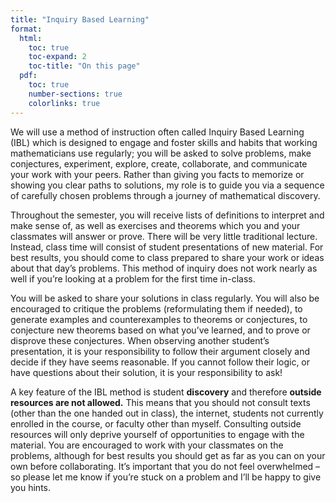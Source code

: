 ```yaml
---
title: "Inquiry Based Learning"
format:
  html: 
    toc: true
    toc-expand: 2
    toc-title: "On this page"
  pdf:
    toc: true
    number-sections: true
    colorlinks: true
---
```



We will use a method of instruction often called Inquiry Based Learning (IBL) which is designed to engage and foster skills and habits that working mathematicians use regularly; you will be asked to solve problems, make conjectures, experiment, explore, create, collaborate, and communicate your work with your peers. Rather than giving you facts to memorize or showing you clear paths to solutions, my role is to guide you via a sequence of carefully chosen problems through a journey of mathematical discovery.

Throughout the semester, you will receive lists of definitions to interpret and make sense of, as well as exercises and theorems which you and your classmates will answer or prove. There will be very little traditional lecture. Instead, class time will consist of student presentations of new material. For best results, you should come to class prepared to share your work or ideas about that day's problems. This method of inquiry does not work nearly as well if you're looking at a problem for the first time in-class.

You will be asked to share your solutions in class regularly. You will also be encouraged to critique the problems (reformulating them if needed), to generate examples and counterexamples to theorems or conjectures, to conjecture new theorems based on what you've learned, and to prove or disprove these conjectures. When observing another student's presentation, it is your responsibility to follow their argument closely and decide if they have seems reasonable. If you cannot follow their logic, or have questions about their solution, it is your responsibility to ask!

::: {.callout-warning appearance=simple}
A key feature of the IBL method is student **discovery** and therefore **outside resources are not allowed.** This means that you should not consult texts (other than the one handed out in class), the internet, students not currently enrolled in the course, or faculty other than myself. Consulting outside resources will only deprive yourself of opportunities to engage with the material. You are encouraged to work with your classmates on the problems, although for best results you should get as far as you can on your own before collaborating. It's important that you do not feel overwhelmed -- so please let me know if you're stuck on a problem and I'll be happy to give you hints.
:::
